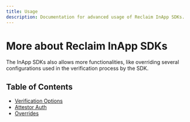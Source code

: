 ```yaml
---
title: Usage
description: Documentation for advanced usage of Reclaim InApp SDKs.
---
```


# More about Reclaim InApp SDKs

The InApp SDKs also allows more functionalities, like overriding several configurations used in the verification process by the SDK.

## Table of Contents

* [Verification Options](./verification-options)
* [Attestor Auth](./attestor-auth)
* [Overrides](./overrides)
